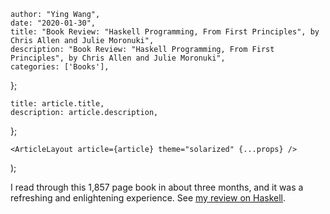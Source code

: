 

    author: "Ying Wang",
    date: "2020-01-30",
    title: "Book Review: "Haskell Programming, From First Principles", by Chris Allen and Julie Moronuki",
    description: "Book Review: "Haskell Programming, From First Principles", by Chris Allen and Julie Moronuki",
    categories: ['Books'],
};

    title: article.title,
    description: article.description,
};

    <ArticleLayout article={article} theme="solarized" {...props} />
);


I read through this 1,857 page book in about three months, and it was a
refreshing and enlightening experience. See [my review on
Haskell](https://bytes.yingw787.com/posts/2020/01/30/a_review_of_haskell/).
